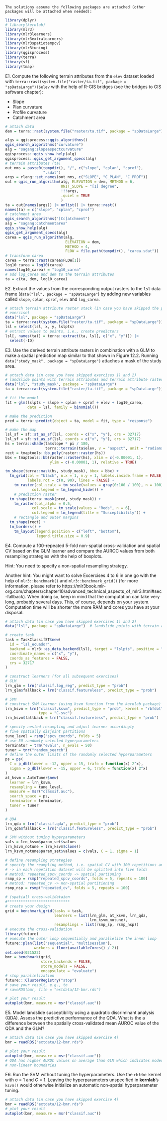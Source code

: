 ```asis
The solutions assume the following packages are attached (other packages will be attached when needed):
```

```r
library(dplyr)
# library(kernlab)
library(mlr3)
library(mlr3learners)
library(mlr3extralearners)
library(mlr3spatiotempcv)
library(mlr3tuning)
library(qgisprocess)
library(terra)
library(sf)
library(tmap)
```

E1. Compute the following terrain attributes from the `elev` dataset loaded with `terra::rast(system.file("raster/ta.tif", package = "spDataLarge"))$elev` with the help of R-GIS bridges (see the bridges to GIS software chapter):

  - Slope
  - Plan curvature
  - Profile curvature
  - Catchment area
    
```r
# attach data
dem = terra::rast(system.file("raster/ta.tif", package = "spDataLarge"))$elev

algs = qgisprocess::qgis_algorithms()
qgis_search_algorithms("curvature")
alg = "sagang:slopeaspectcurvature"
qgisprocess::qgis_show_help(alg)
qgisprocess::qgis_get_argument_specs(alg)
# terrain attributes (ta)
out_nms = paste0(tempdir(), "/", c("slope", "cplan", "cprof"),
                 ".sdat")
args = rlang::set_names(out_nms, c("SLOPE", "C_PLAN", "C_PROF"))
out = qgis_run_algorithm(alg, ELEVATION = dem, METHOD = 6, 
                         UNIT_SLOPE = "[1] degree",
                         !!!args,
                         .quiet = TRUE
                         )
ta = out[names(args)] |> unlist() |> terra::rast()
names(ta) = c("slope", "cplan", "cprof")
# catchment area
qgis_search_algorithms("[Cc]atchment")
alg = "sagang:catchmentarea"
qgis_show_help(alg)
qgis_get_argument_specs(alg)
carea = qgis_run_algorithm(alg,
                           ELEVATION = dem, 
                           METHOD = 4, 
                           FLOW = file.path(tempdir(), "carea.sdat"))
# transform carea
carea = terra::rast(carea$FLOW[1])
log10_carea = log10(carea)
names(log10_carea) = "log10_carea"
# add log_carea and dem to the terrain attributes
ta = c(ta, dem, log10_carea)
```

E2. Extract the values from the corresponding output rasters to the `lsl` data frame (`data("lsl", package = "spDataLarge"`) by adding new variables called `slope`, `cplan`, `cprof`, `elev` and `log_carea`.

```r
# attach terrain attribute raster stack (in case you have skipped the previous
# exercise)
data("lsl", package = "spDataLarge")
ta = terra::rast(system.file("raster/ta.tif", package = "spDataLarge"))
lsl = select(lsl, x, y, lslpts)
# extract values to points, i.e., create predictors
lsl[, names(ta)] = terra::extract(ta, lsl[, c("x", "y")]) |>
  select(-ID)
```

E3. Use the derived terrain attribute rasters in combination with a GLM to make a spatial prediction map similar to that shown in Figure 12.2.
Running `data("study_mask", package = "spDataLarge")` attaches a mask of the study area.

```r
# attach data (in case you have skipped exercises 1) and 2)
# landslide points with terrain attributes and terrain attribute raster stack
data("lsl", "study_mask", package = "spDataLarge")
ta = terra::rast(system.file("raster/ta.tif", package = "spDataLarge"))

# fit the model
fit = glm(lslpts ~ slope + cplan + cprof + elev + log10_carea, 
          data = lsl, family = binomial())

# make the prediction
pred = terra::predict(object = ta, model = fit, type = "response")

# make the map
lsl_sf = sf::st_as_sf(lsl, coords = c("x", "y"), crs = 32717)
lsl_sf = sf::st_as_sf(lsl, coords = c("x", "y"), crs = 32717)
hs = terra::shade(ta$slope * pi / 180,
                  terra::terrain(ta$elev, v = "aspect", unit = "radians"))
rect = tmaptools::bb_poly(raster::raster(hs))
bbx = tmaptools::bb(raster::raster(hs), xlim = c(-0.00001, 1),
                    ylim = c(-0.00001, 1), relative = TRUE)

tm_shape(terra::mask(hs, study_mask), bbox = bbx) +
  tm_grid(col = "black", n.x = 1, n.y = 1, labels.inside.frame = FALSE,
          labels.rot = c(0, 90), lines = FALSE) +
	tm_raster(col.scale = tm_scale(values = gray(0:100 / 100), n = 100),
            col.legend = tm_legend_hide()) +
	# prediction raster
  tm_shape(terra::mask(pred, study_mask)) +
	tm_raster(col_alpha = 0.5,
            col.scale = tm_scale(values = "Reds", n = 6),
            col.legend = tm_legend(title = "Susceptibility")) +
	# rectangle and outer margins
  tm_shape(rect) + 
  tm_borders() +
	tm_layout(legend.position = c("left", "bottom"),
	          legend.title.size = 0.9)
```

E4. Compute a 100-repeated 5-fold non-spatial cross-validation and spatial CV based on the GLM learner and compare the AUROC values from both resampling strategies with the help of boxplots.

Hint: You need to specify a non-spatial resampling strategy.

Another hint: You might want to solve Excercises 4 to 6 in one go with the help of `mlr3::benchmark()` and `mlr3::benchmark_grid()` (for more information, please refer to https://mlr3book.mlr-org.com/chapters/chapter10/advanced_technical_aspects_of_mlr3.html#sec-fallback).
When doing so, keep in mind that the computation can take very long, probably several days.
This, of course, depends on your system.
Computation time will be shorter the more RAM and cores you have at your disposal.

```r
# attach data (in case you have skipped exercises 1) and 2)
data("lsl", package = "spDataLarge")  # landslide points with terrain attributes

# create task
task = TaskClassifST$new(
  id = "lsl_ecuador",
  backend = mlr3::as_data_backend(lsl), target = "lslpts", positive = "TRUE",
  coordinate_names = c("x", "y"),
  coords_as_features = FALSE,
  crs = 32717
)

# construct learners (for all subsequent exercises)
# GLM
lrn_glm = lrn("classif.log_reg", predict_type = "prob")
lrn_glm$fallback = lrn("classif.featureless", predict_type = "prob")

# SVM
# construct SVM learner (using ksvm function from the kernlab package)
lrn_ksvm = lrn("classif.ksvm", predict_type = "prob", kernel = "rbfdot",
               type = "C-svc")
lrn_ksvm$fallback = lrn("classif.featureless", predict_type = "prob")

# specify nested resampling and adjust learner accordingly
# five spatially disjoint partitions
tune_level = rsmp("spcv_coords", folds = 5)
# use 50 randomly selected hyperparameters
terminator = trm("evals", n_evals = 50)
tuner = tnr("random_search")
# define the outer limits of the randomly selected hyperparameters
ps = ps(
  C = p_dbl(lower = -12, upper = 15, trafo = function(x) 2^x),
  sigma = p_dbl(lower = -15, upper = 6, trafo = function(x) 2^x)
)
at_ksvm = AutoTuner$new(
  learner = lrn_ksvm,
  resampling = tune_level,
  measure = msr("classif.auc"),
  search_space = ps,
  terminator = terminator,
  tuner = tuner
)

# QDA
lrn_qda = lrn("classif.qda", predict_type = "prob")
lrn_qda$fallback = lrn("classif.featureless", predict_type = "prob")

# SVM without tuning hyperparameters
vals = lrn_ksvm$param_set$values
lrn_ksvm_notune = lrn_ksvm$clone()
lrn_ksvm_notune$param_set$values = c(vals, C = 1, sigma = 1)

# define resampling strategies
# specify the reampling method, i.e. spatial CV with 100 repetitions and 5 folds
# -> in each repetition dataset will be splitted into five folds
# method: repeated_spcv_coords -> spatial partioning
rsmp_sp = rsmp("repeated_spcv_coords", folds = 5, repeats = 100)
# method: repeated_cv -> non-spatial partitioning
rsmp_nsp = rsmp("repeated_cv", folds = 5, repeats = 100)

# (spatial) cross-validataion
#****************************
# create your design
grid = benchmark_grid(tasks = task, 
                      learners = list(lrn_glm, at_ksvm, lrn_qda, 
                                      lrn_ksvm_notune),
                      resamplings = list(rsmp_sp, rsmp_nsp))
# execute the cross-validation
library(future)
# execute the outer loop sequentially and parallelize the inner loop
future::plan(list("sequential", "multisession"), 
             workers = floor(availableCores() / 2))
set.seed(021522)
bmr = benchmark(grid, 
                store_backends = FALSE, 
                store_models = FALSE, 
                encapsulate = "evaluate")
# stop parallelization
future:::ClusterRegistry("stop")
# save your result, e.g., to 
# saveRDS(bmr, file = "extdata/12-bmr.rds")

# plot your result
autoplot(bmr, measure = msr("classif.auc"))
```

E5. Model landslide susceptibility using a quadratic discriminant analysis (QDA).
Assess the predictive performance of the QDA. 
What is the a difference between the spatially cross-validated mean AUROC value of the QDA and the GLM?

```r
# attach data (in case you have skipped exercise 4)
bmr = readRDS("extdata/12-bmr.rds")

# plot your result
autoplot(bmr, measure = msr("classif.auc"))
# QDA has higher AUROC values on average than GLM which indicates moderately
# non-linear boundaries
```

E6. Run the SVM without tuning the hyperparameters.
Use the `rbfdot` kernel with $\sigma$ = 1 and *C* = 1. 
Leaving the hyperparameters unspecified in **kernlab**'s `ksvm()` would otherwise initialize an automatic non-spatial hyperparameter tuning.

```r
# attach data (in case you have skipped exercise 4)
bmr = readRDS("extdata/12-bmr.rds")
# plot your result
autoplot(bmr, measure = msr("classif.auc"))
```
